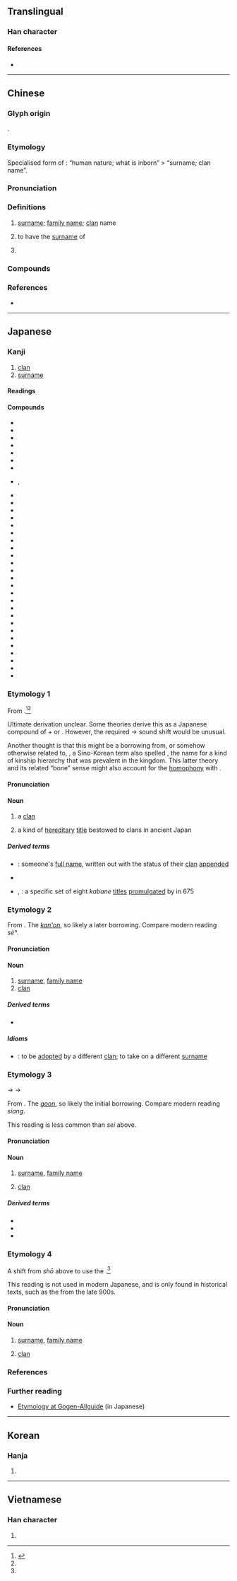 {{character info/new}}
==Translingual==
{{stroke order|strokes=8}}
{{stroke order|strokes=8|type=jbw}}

===Han character===
{{Han char|rn=38|rad=女|as=05|sn=8|four=45410|canj=VHQM|ids=⿰女生}}

====References====
* {{Han ref|kx=0259.050|dkj=06178|dj=0524.090|hdz=21037.120|uh=59D3|ud=22995|bh=A96D|bd=43373}}

----

==Chinese==
{{zh-forms}}

===Glyph origin===
{{Han etym}}
{{Han compound|女|生|ls=psc|c1=s|c2=p|t1=woman; female}}.

===Etymology===
Specialised form of {{zh-l|性}}: “human nature; what is inborn” > “surname; clan name”.

===Pronunciation===
{{zh-pron
|m=xìng
|ma=y
|dg=щин3
|c=sing3,seng3
|g=xiang4/xin4
|h=pfs=siang
|j=xing3
|mb=sia̿ng
|md=sáng/síng
|md_note=síng - literary
|mn=qz,tw,xm,zz:sèng/qz,tp,xm:sìⁿ/kh,zz:sèⁿ
|mn_note=sèng - literary; sèⁿ, sìⁿ - vernacular
|mn-t=sên2
|w=2xin
|x=sin4
|mc=y
|oc=y
|cat=n,v,pn
}}

===Definitions===
{{zh-hanzi}}

# [[surname]]; [[family name]]; [[clan]] name
#: {{zh-ant|名}}
#: {{zh-x|你 的 姓 怎麼 拼寫？|How do you spell your '''last name'''?}}
#: {{zh-x|您 貴姓？|What is your '''surname'''? [honorific]}}
# to have the [[surname]] of
#: {{zh-x|我 姓 ^陳。|My surname is Chen.}}
# {{surname|zh}}

===Compounds===
{{zh-der|一姓|二姓|他姓|內姓|兩姓之好|冒姓|出姓|千家姓|右姓|同姓|四姓|國姓|國姓爺|外姓|大姓|姓名|姓名條例|姓名權|姓族|姓氏|姓系|子姓|宗姓|客姓|尊姓大名|平等百姓|平章百姓|平頭百姓|庶姓|復姓|指名道姓|揚名顯姓|改名換姓|改名易姓|改姓更名|族姓|易姓|更名改姓|更姓|有名有姓|本姓|漢姓|異姓|百姓|百姓之心|百家姓|萬姓|萬姓統譜|種姓|緣姓|老百姓|複姓|覆姓|變名易姓|貴姓|賜姓|隱姓埋名|頂名冒姓|顯姓揚名|風姓|高姓|姓名牌|上姓|九姓|五姓|五姓蕃|代姓|俗姓|假名托姓|備百姓|億姓|允姓|兆姓|兩姓|八姓|公姓|別姓|十姓百名|十姓部落|受姓|合姓|名姓|吹律定姓|命姓|單姓|四姓小侯|圍姓|土姓|士姓|姓字|姓望|姓第|姓號|寓姓|尊姓|小姓|小百姓|屬姓|希姓|常姓|強姓|得姓|指樹為姓|提名道姓|改姓易代|改朝換姓|晐姓|更姓改物|望姓|東京六姓|柳車變姓|正姓|氏姓|甲姓|稱名道姓|素姓|群姓|臣姓|舊姓|著姓|裔姓|記姓名|詭姓|諸姓|豪姓|賤姓|還姓|郡姓|都頭異姓|重姓|闈姓|隱名埋姓|雜姓|革姓|題名道姓|顯姓|黑姓|鼎姓|字姓|共姓|百姓公|黎民百姓|仝姓|跟官咁耐唔知官姓乜|夫姓}}

===References===
* {{thcwd|3781}}

{{zh-cat|Beginning}}

----

==Japanese==

===Kanji===
{{ja-kanji|grade=c|rs=女05}}

# [[clan]]
# [[surname]]

====Readings====
{{ja-readings
|goon=しょう
|kanon=せい
|kun=かばね-
}}

====Compounds====
{{der-top|Compounds}}
* {{ja-r|姓氏|しょうじ}}
* {{ja-r|姓氏|せいし}}
* {{ja-r|姓階%制度|せいかい%せいど}}
* {{ja-r|姓族|せいぞく}}
* {{ja-r|姓名|せいめい}}
* {{ja-r|五姓|ごしょう}}
* {{ja-r|四姓|ししょう}}
* {{ja-r|素姓|すじょう|rom=-}}, {{ja-r|種姓|すじょう}}
* {{ja-r|俗姓|ぞくしょう}}
* {{ja-r|百姓|ひゃくしょう}}
* {{ja-r|異姓|いせい}}
* {{ja-r|易姓|えきせい}}
* {{ja-r|改姓|かいせい}}
* {{ja-r|外姓|がいせい}}
* {{ja-r|下姓|かせい}}
* {{ja-r|旧姓|きゅうせい}}
* {{ja-r|現姓|げんせい}}
* {{ja-r|国姓|こくせい}}
* {{ja-r|三姓|さんせい}}
* {{ja-r|四種姓|ししゅせい}}
* {{ja-r|四姓|しせい}}
* {{ja-r|氏姓|しせい}}
* {{ja-r|賜姓|しせい}}
* {{ja-r|俗姓|ぞくせい}}
* {{ja-r|他姓|たせい}}
* {{ja-r|同姓|どうせい}}
* {{ja-r|万姓|ばんせい}}
* {{ja-r|百姓|ひゃくせい}}
* {{ja-r|複姓|ふくせい}}
* {{ja-r|別姓|べっせい}}
* {{ja-r|本姓|ほんせい}}
* {{ja-r|五姓田|^ごせだ}}
* {{ja-r|百姓|おおみたから}}
{{der-bottom}}

===Etymology 1===
{{ja-kanjitab|yomi=k|かばね}}

From {{inh|ja|ojp|sort=かばね|-}}.<ref name="KDJ">{{R:Kokugo Dai Jiten}}</ref><ref name="DJR"/>

Ultimate derivation unclear.  Some theories derive this as a Japanese compound of {{m|ja|株||tr=kabu|[[stock]], [[root]]}} + {{m|ja|根||tr=ne|[[root]], [[origin]]}} or {{m|ja|名||tr=na|[[name]]}}.  However, the required {{IPAchar|/u/}} → {{IPAchar|/a/}} sound shift would be unusual.

Another thought is that this might be a borrowing from, or somehow otherwise related to, {{cog|ko|골품}}, a Sino-Korean term also spelled {{m|ko|骨品|lit=[[bone]]s + [[goods]]}}, the name for a kind of kinship hierarchy that was prevalent in the {{w|Silla}} kingdom.  This latter theory and its related “bone” sense might also account for the [[homophony]] with {{m|ja|屍||tr=kabane|[[corpse]], [[dead]] [[body]]}}.

====Pronunciation====
{{ja-pron|yomi=k|かばね|acc=0|acc_ref=DJR}}

====Noun====
{{ja-noun|かばね}}

# a [[clan]]
#: {{synonyms|ja|氏|tr=uji}}
# {{lb|ja|historical}} a kind of [[hereditary]] [[title]] bestowed to clans in ancient Japan

=====Derived terms=====
* {{ja-r|姓%書|かばね%-がき}}: {{qualifier|historical}} someone's [[full name]], written out with the status of their [[clan]] [[append]]ed
* {{ja-r|姓%名|かばね% な|[[clan]] [[name]]}}
* {{ja-r|八色の姓|^やくさ の ^かばね}}, {{ja-r|八色の姓|^はっしき の ^かばね}}: a specific set of eight ''kabane'' [[title]]s [[promulgate]]d by {{w|Emperor Tenmu}} in 675 {{CE}}

===Etymology 2===
{{ja-kanjitab|yomi=o|せい}}

From {{der|ja|ltc|sort=せい|-}} {{ltc-l|姓}}.  The ''[[漢音#Japanese|kan'on]]'', so likely a later borrowing.  Compare modern {{cog|nan|-}} reading ''sèⁿ''.

====Pronunciation====
{{ja-pron|yomi=kanon|せい|acc=1|acc_ref=DJR}}

====Noun====
{{ja-noun|せい}}

# [[surname]], [[family name]]
# [[clan]]

=====Derived terms=====
* {{ja-r|八姓|はっせい}}

=====Idioms=====
* {{ja-r|姓を冒す|せい を おかす}}: to be [[adopt]]ed by a different [[clan]]; to take on a different [[surname]]

===Etymology 3===
{{ja-kanjitab|yomi=o|しょう}}

{{IPAchar|/siau/}} → {{IPAchar|/ɕjɔː/}} → {{IPAchar|/ɕoː/}}

From {{der|ja|ltc|sort=しょう|-}} {{ltc-l|姓}}.  The ''[[呉音#Japanese|goon]]'', so likely the initial borrowing.  Compare modern {{cog|hak|-}} reading ''siang''.

This reading is less common than ''sei'' above.

====Pronunciation====
{{ja-pron|yomi=goon|しょう|acc=1|acc_ref=DJR}}

====Noun====
{{ja-noun|しょう|hhira=しやう}}

# {{lb|ja|sort=しょう|uncommon}} [[surname]], [[family name]]
# {{lb|ja|sort=しょう|uncommon}} [[clan]]

=====Derived terms=====
* {{ja-r|上姓|じょうしょう}}
* {{ja-r|下姓|げしょう}}
* {{ja-r|小姓|こしょう}}

===Etymology 4===
{{ja-kanjitab|yomi=irr|しょう|k1=そう}}

A shift from ''shō'' above to use the {{m|ja|直音||tr=chokuon|"[[straight]]" [[pronunciation]]|pos=dropping out any {{IPAchar|/j/}} or {{IPAchar|/w/}} glides}}.<ref name="KDJ"/>

This reading is not used in modern Japanese, and is only found in historical texts, such as the ''{{w|Utsubo Monogatari}}'' from the late 900s.

====Pronunciation====
{{ja-pron|yomi=irr|そう}}

====Noun====
{{ja-noun|そう}}

# {{lb|ja|sort=そう|historical|obsolete}} [[surname]], [[family name]]
# {{lb|ja|sort=そう|historical|obsolete}} [[clan]]

===References===
<references />

===Further reading===
* [http://gogen-allguide.com/ka/kabane.html Etymology at Gogen-Allguide] (in Japanese)

----

==Korean==

===Hanja===
{{ko-hanja|성씨|성}}

# {{hanja form of|성|clan, family name}}

----

==Vietnamese==

===Han character===
{{vi-hantu|[[tính]]|rs=女05}}

# {{rfdef|vi|sort=女05}}